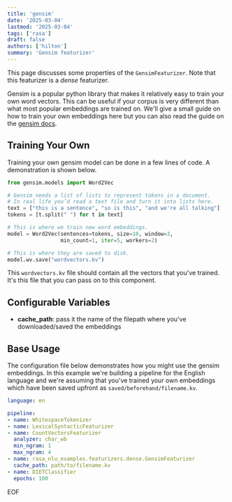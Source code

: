 ```yaml
---
title: 'gensim'
date: '2025-03-04'
lastmod: '2025-03-04'
tags: ['rasa']
draft: false
authors: ['hilton']
summary: 'Gensim featurizer'
---
```


This page discusses some properties of the `GensimFeaturizer`.
Note that this featurizer is a *dense* featurizer.

Gensim is a popular python library that makes it relatively easy to
train your own word vectors. This can be useful if your corpus is very
different than what most popular embeddings are trained on. We'll give
a small guide on how to train your own embeddings here but you can
also read the guide on the
[gensim docs](https://radimrehurek.com/gensim/auto_examples/tutorials/run_word2vec.html#training-your-own-model).

## Training Your Own

Training your own gensim model can be done in a few lines of code. A demonstration is shown below.

```python
from gensim.models import Word2Vec

# Gensim needs a list of lists to represent tokens in a document.
# In real life you’d read a text file and turn it into lists here.
text = ["this is a sentence", "so is this", "and we're all talking"]
tokens = [t.split(" ") for t in text]

# This is where we train new word embeddings.
model = Word2Vec(sentences=tokens, size=10, window=3,
                 min_count=1, iter=5, workers=2)

# This is where they are saved to disk.
model.wv.save("wordvectors.kv")
```

This `wordvectors.kv` file should contain all the vectors that you've trained. It's this
file that you can pass on to this component.

## Configurable Variables

- **cache_path**: pass it the name of the filepath where you've downloaded/saved the embeddings

## Base Usage

The configuration file below demonstrates how you might use the gensim embeddings. In this example
we're building a pipeline for the English language and we're assuming that you've trained your
own embeddings which have been saved upfront as `saved/beforehand/filename.kv`.

```yaml
language: en

pipeline:
- name: WhitespaceTokenizer
- name: LexicalSyntacticFeaturizer
- name: CountVectorsFeaturizer
  analyzer: char_wb
  min_ngram: 1
  max_ngram: 4
- name: rasa_nlu_examples.featurizers.dense.GensimFeaturizer
  cache_path: path/to/filename.kv
- name: DIETClassifier
  epochs: 100
```
EOF
